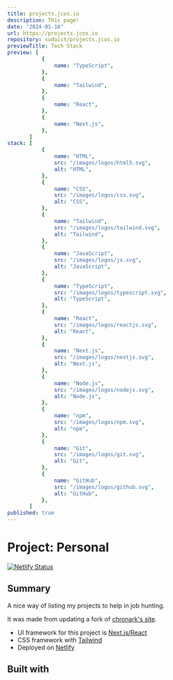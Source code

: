 ```yaml
---
title: projects.jcos.io
description: This page!
date: "2024-01-16"
url: https://projects.jcos.io
repository: sudoist/projects.jcos.io
previewTitle: Tech Stack
preview: [
           {
               name: "TypeScript",
           },
           {
               name: "Tailwind",
           },
           {
               name: "React",
           },
           {
               name: "Next.js",
           },
       ]
stack: [
           {
               name: "HTML",
               src: "/images/logos/html5.svg",
               alt: "HTML",
           },
           {
               name: "CSS",
               src: "/images/logos/css.svg",
               alt: "CSS",
           },
           {
               name: "Tailwind",
               src: "/images/logos/tailwind.svg",
               alt: "Tailwind",
           },
           {
               name: "JavaScript",
               src: "/images/logos/js.svg",
               alt: "JavaScript",
           },
           {
               name: "TypeScript",
               src: "/images/logos/typescript.svg",
               alt: "TypeScript",
           },
           {
               name: "React",
               src: "/images/logos/reactjs.svg",
               alt: "React",
           },
           {
               name: "Next.js",
               src: "/images/logos/nextjs.svg",
               alt: "Next.js",
           },
           {
               name: "Node.js",
               src: "/images/logos/nodejs.svg",
               alt: "Node.js",
           },
           {
               name: "npm",
               src: "/images/logos/npm.svg",
               alt: "npm",
           },
           {
               name: "Git",
               src: "/images/logos/git.svg",
               alt: "Git",
           },
           {
               name: "GitHub",
               src: "/images/logos/github.svg",
               alt: "GitHub",
           },
       ]
published: true
---
```


# Project: Personal

[![Netlify Status](https://api.netlify.com/api/v1/badges/40e68603-56ca-4900-ad1f-02f38c58f7ac/deploy-status)](https://app.netlify.com/sites/projectsjcosio/deploys)

## Summary

A nice way of listing my projects to help in job hunting.

It was made from updating a fork of [chronark's site](https://chronark.com/projects).

- UI framework for this project is [Next.js/React](https://nextjs.org)
- CSS framework with [Tailwind](https://tailwindcss.com)
- Deployed on [Netlify](https://www.netlify.com/)

## Built with
